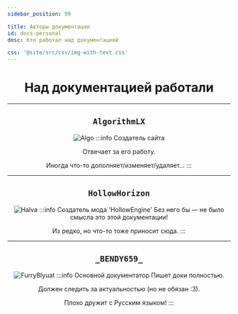 ```yaml
---
sidebar_position: 99

title: Авторы документации
id: docs-personal
desc: Кто работал над документацией

css: '@site/src/css/img-with-text.css'
---
```


<div align="center">

# Над документацией работали

---
## `AlgorithmLX`

![Algo](@site/static/img/doc/chrs/AlgorithmLX.png "Это AlgorithmLX")
:::info Создатель сайта

Отвечает за его работу.

Иногда что-то дополняет/изменяет/удаляет...
:::

---

## `HollowHorizon`

![Halva](@site/static/img/doc/chrs/HollowHorizon.png)
:::info Создатель мода 'HollowEngine'
Без него бы — не было смысла это этой документации!

Из редко, но что-то тоже приносит сюда.
:::

---

## `_BENDY659_`

![FurryBlyuat](@site/static/img/doc/chrs/_BENDY659_.png)
:::info Основной документатор
Пишет доки полностью.

Должен следить за актуальностью (но не обязан :З).

Плохо дружит с Русским языком!
:::


</div>
